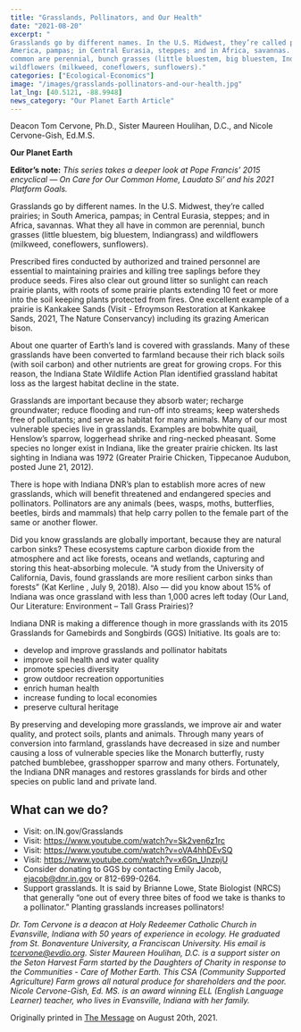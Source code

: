```yaml
---
title: "Grasslands, Pollinators, and Our Health"
date: "2021-08-20"
excerpt: "
Grasslands go by different names. In the U.S. Midwest, they’re called prairies; in South
America, pampas; in Central Eurasia, steppes; and in Africa, savannas. What they all have in
common are perennial, bunch grasses (little bluestem, big bluestem, Indiangrass) and
wildflowers (milkweed, coneflowers, sunflowers)."
categories: ["Ecological-Economics"]
image: "/images/grasslands-pollinators-and-our-health.jpg"
lat_lng: [40.5121, -88.9948]
news_category: "Our Planet Earth Article"
---
```


Deacon Tom Cervone, Ph.D., Sister Maureen Houlihan, D.C., and Nicole Cervone-Gish, Ed.M.S.

**Our Planet Earth**

**Editor’s note:**
_This series takes a deeper look at Pope Francis’ 2015 encyclical ― On Care for Our Common
Home, Laudato Si’ and his 2021 Platform Goals._

Grasslands go by different names. In the U.S. Midwest, they’re called prairies; in South
America, pampas; in Central Eurasia, steppes; and in Africa, savannas. What they all have in
common are perennial, bunch grasses (little bluestem, big bluestem, Indiangrass) and
wildflowers (milkweed, coneflowers, sunflowers).

Prescribed fires conducted by authorized and trained personnel are essential to maintaining
prairies and killing tree saplings before they produce seeds. Fires also clear out ground litter so
sunlight can reach prairie plants, with roots of some prairie plants extending 10 feet or more into
the soil keeping plants protected from fires. One excellent example of a prairie is Kankakee
Sands (Visit - Efroymson Restoration at Kankakee Sands, 2021, The Nature Conservancy)
including its grazing American bison.

About one quarter of Earth’s land is covered with grasslands. Many of these grasslands have
been converted to farmland because their rich black soils (with soil carbon) and other nutrients
are great for growing crops. For this reason, the Indiana State Wildlife Action Plan identified
grassland habitat loss as the largest habitat decline in the state.

Grasslands are important because they absorb water; recharge groundwater; reduce flooding and
run-off into streams; keep watersheds free of pollutants; and serve as habitat for many animals.
Many of our most vulnerable species live in grasslands. Examples are bobwhite quail, Henslow’s
sparrow, loggerhead shrike and ring-necked pheasant. Some species no longer exist in Indiana,
like the greater prairie chicken. Its last sighting in Indiana was 1972 (Greater Prairie Chicken,
Tippecanoe Audubon, posted June 21, 2012).

There is hope with Indiana DNR’s plan to establish more acres of new grasslands, which will
benefit threatened and endangered species and pollinators. Pollinators are any animals (bees,
wasps, moths, butterflies, beetles, birds and mammals) that help carry pollen to the female part
of the same or another flower.

Did you know grasslands are globally important, because they are natural carbon sinks? These
ecosystems capture carbon dioxide from the atmosphere and act like forests, oceans and
wetlands, capturing and storing this heat-absorbing molecule. “A study from the University of
California, Davis, found grasslands are more resilient carbon sinks than forests” (Kat Kerline ,
July 9, 2018). Also ― did you know about 15% of Indiana was once grassland with less than
1,000 acres left today (Our Land, Our Literature: Environment – Tall Grass Prairies)?

Indiana DNR is making a difference though in more grasslands with its 2015 Grasslands for
Gamebirds and Songbirds (GGS) Initiative. Its goals are to:

- develop and improve grasslands and pollinator habitats
- improve soil health and water quality
- promote species diversity
- grow outdoor recreation opportunities
- enrich human health
- increase funding to local economies
- preserve cultural heritage

By preserving and developing more grasslands, we improve air and water quality, and protect
soils, plants and animals. Through many years of conversion into farmland, grasslands have
decreased in size and number causing a loss of vulnerable species like the Monarch butterfly,
rusty patched bumblebee, grasshopper sparrow and many others. Fortunately, the Indiana DNR
manages and restores grasslands for birds and other species on public land and private land.

## What can we do?

- Visit: on.IN.gov/Grasslands
- Visit: https://www.youtube.com/watch?v=Sk2ven6z1rc
- Visit: https://www.youtube.com/watch?v=oVA4hhDEvSQ
- Visit: https://www.youtube.com/watch?v=x6Gn_UnzpjU
- Consider donating to GGS by contacting Emily Jacob, ejacob@dnr.in.gov or 812-699-0264.
- Support grasslands. It is said by Brianne Lowe, State Biologist (NRCS) that generally “one
  out of every three bites of food we take is thanks to a pollinator.” Planting grasslands
  increases pollinators!

_Dr. Tom Cervone is a deacon at Holy Redeemer Catholic Church in Evansville, Indiana with 50
years of experience in ecology. He graduated from St. Bonaventure University, a Franciscan
University. His email is tcervone@evdio.org. Sister Maureen Houlihan, D.C. is a support sister
on the Seton Harvest Farm started by the Daughters of Charity in response to the Communities -
Care of Mother Earth. This CSA (Community Supported Agriculture) Farm grows all natural
produce for shareholders and the poor. Nicole Cervone-Gish, Ed. MS. is an award winning ELL
(English Language Learner) teacher, who lives in Evansville, Indiana with her family._

Originally printed in [The Message](https://evdiomessage.org/) on August 20th, 2021.
